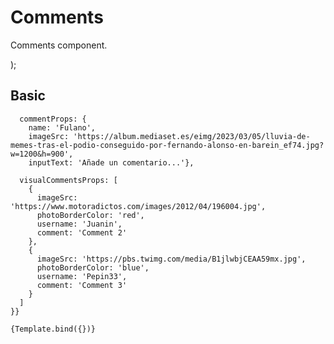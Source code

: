 
<Meta title="Components/Content/Comments" component={Comments} />

# Comments

Comments component.

<Props of={Comments} />

  <Comments commentProps={args.commentProps} visualCommentsProps={args.visualCommentsProps} />
);

## Basic

<Canvas>
  <Story
    name="Basic"
    args={{
      
      commentProps: {
        name: 'Fulano', 
        imageSrc: 'https://album.mediaset.es/eimg/2023/03/05/lluvia-de-memes-tras-el-podio-conseguido-por-fernando-alonso-en-barein_ef74.jpg?w=1200&h=900', 
        inputText: 'Añade un comentario...'},
      
      visualCommentsProps: [
        {
          imageSrc: 'https://www.motoradictos.com/images/2012/04/196004.jpg', 
          photoBorderColor: 'red', 
          username: 'Juanin', 
          comment: 'Comment 2'
        }, 
        {
          imageSrc: 'https://pbs.twimg.com/media/B1jlwbjCEAA59mx.jpg', 
          photoBorderColor: 'blue', 
          username: 'Pepin33', 
          comment: 'Comment 3'
        }
      ]
    }}
  >
    {Template.bind({})}
  </Story>
</Canvas>

<ArgsTable story="Basic" />